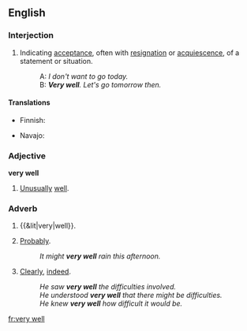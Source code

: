 ==English==

===Interjection===
{{en-intj}}

# {{idiom}} {{dated|US|Canada|more formal}} Indicating [[acceptance]], often with [[resignation]] or [[acquiescence]], of a statement or situation.
#: A: ''I don't want to go today.''
#: B: '''''Very well'''.  Let's go tomorrow then.''
<!--SOP headers are out of alphabetical order so that the idiomatic
sense is 1st, with the sums of parts after it.-->

====Translations====
{{trans-top|interjection}}
*Finnish: {{t-|fi|hyvä on}}
{{trans-mid}}
* Navajo: {{tø|nv|hágoshį́į́}}
{{trans-bottom}}

===Adjective===
'''very well'''

# [[unusually|Unusually]] [[well]].

===Adverb===
{{en-adv|pos=[[very]] [[well]]}}

# {{&lit|very|well}}.
# {{idiom}} [[probably|Probably]].
#: ''It might '''very well''' rain this afternoon.''
# {{idiom}} [[clearly|Clearly]], [[indeed]].
#: ''He saw '''very well''' the difficulties involved.''
#: ''He understood '''very well''' that there might be difficulties.''
#: ''He knew '''very well''' how difficult it would be.''

[[fr:very well]]